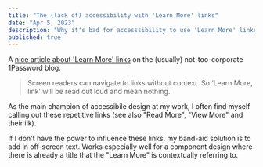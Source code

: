 ```yaml
---
title: "The (lack of) accessibility with 'Learn More' links"
date: "Apr 5, 2023"
description: "Why it's bad for accesssibility to use 'Learn More' links"
published: true
---
```


A [nice article about 'Learn More' links](https://blog.1password.com/learn-more-content-design/) on the (usually) not-too-corporate 1Password blog.

> Screen readers can navigate to links without context. So ‘Learn More, link’ will be read out loud and mean nothing.

As the main champion of accessibile design at my work, I often find myself calling out these repetitive links (see also "Read More", "View More" and their ilk).

If I don't have the power to influence these links, my band-aid solution is to add in off-screen text. Works especially well for a component design where there is already a title that the "Learn More" is contextually referring to.
